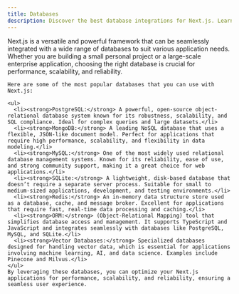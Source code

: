 ```yaml
---
title: Databases
description: Discover the best database integrations for Next.js. Learn how to seamlessly connect and optimize your Next.js applications with top databases like PostgreSQL, MongoDB, MySQL, and more.
---
```



<ExpandableCard className="md:px-6 border-dashed h-full">
  <CardHeading h2="Best Databases for Next.js" />
     <div className="text-zinc-600 dark:text-zinc-400 prose-p:mt-2">
    Next.js is a versatile and powerful framework that can be seamlessly integrated with a wide range of databases to suit various application needs. Whether you are building a small personal project or a large-scale enterprise application, choosing the right database is crucial for performance, scalability, and reliability. 
    
    Here are some of the most popular databases that you can use with Next.js:
    
    <ul>
      <li><strong>PostgreSQL:</strong> A powerful, open-source object-relational database system known for its robustness, scalability, and SQL compliance. Ideal for complex queries and large datasets.</li>
      <li><strong>MongoDB:</strong> A leading NoSQL database that uses a flexible, JSON-like document model. Perfect for applications that require high performance, scalability, and flexibility in data modeling.</li>
      <li><strong>MySQL:</strong> One of the most widely used relational database management systems. Known for its reliability, ease of use, and strong community support, making it a great choice for web applications.</li>
      <li><strong>SQLite:</strong> A lightweight, disk-based database that doesn’t require a separate server process. Suitable for small to medium-sized applications, development, and testing environments.</li>
      <li><strong>Redis:</strong> An in-memory data structure store used as a database, cache, and message broker. Excellent for applications that require fast, real-time data processing and caching.</li>
      <li><strong>ORM:</strong> (Object-Relational Mapping) tool that simplifies database access and management. It supports TypeScript and JavaScript and integrates seamlessly with databases like PostgreSQL, MySQL, and SQLite.</li>
      <li><strong>Vector Databases:</strong> Specialized databases designed for handling vector data, which is essential for applications involving machine learning, AI, and data science. Examples include Pinecone and Milvus.</li>
    </ul>
    By leveraging these databases, you can optimize your Next.js applications for performance, scalability, and reliability, ensuring a seamless user experience.
  </div>
</ExpandableCard>

<br />
<DatabaseSection categoryId={categories.database.id} />
